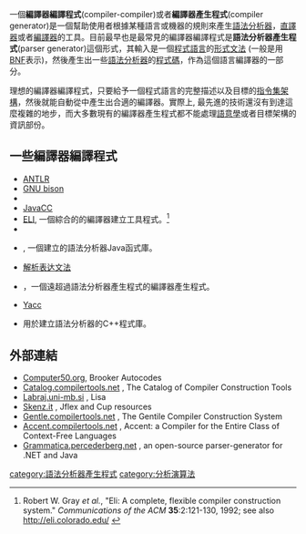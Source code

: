 {{noteta|G1=IT}}

一個'''編譯器編譯程式'''(compiler-compiler)或者'''編譯器產生程式'''(compiler generator)是一個幫助使用者根據某種語言或機器的規則來產生[[語法分析器|語法分析器]]，[[直譯器|直譯器]]或者[[編譯器|編譯器]]的工具。目前最早也是最常見的編譯器編譯程式是'''語法分析器產生程式'''(parser generator)這個形式，其輸入是一個[[程式語言|程式語言]]的[[形式文法|形式文法]] (一般是用[[巴科斯范式|BNF]]表示)，然後產生出一些[[語法分析器|語法分析器]]的[[程式碼|程式碼]]，作為這個語言編譯器的一部分。

理想的編譯器編譯程式，只要給予一個程式語言的完整描述以及目標的[[指令集架構|指令集架構]]，然後就能自動從中產生出合適的編譯器。實際上, 最先進的技術還沒有到達這麼複雜的地步，而大多數現有的編譯器產生程式都不能處理[[語意學|語意學]]或者目標架構的資訊部份。
==一些編譯器編譯程式==
*[[ANTLR|ANTLR]]
*[[GNU_bison|GNU bison]]
*{{tsl|en|Coco/R|}}
*[[JavaCC|JavaCC]]
*[[ELI|ELI]], 一個綜合的的編譯器建立工具程式。<ref>Robert W. Gray ''et al.'', "Eli: A complete, flexible compiler construction system." ''Communications of the ACM'' '''35''':2:121-130, 1992; see also http://eli.colorado.edu/ {{Wayback|url=http://eli.colorado.edu/ |date=20190328015617 }}</ref>
*{{tsl|en|Lemon Parser Generator|}}
*{{tsl|en|Parboiled (Java)||parboiled}}, 一個建立的語法分析器Java函式庫。
*[[解析表达文法|解析表达文法]]
*{{tsl|en|PQCC|}}，一個遠超過語法分析器產生程式的編譯器產生程式。
*[[Yacc|Yacc]]
*{{tsl|en|Spirit Parser Framework|}}用於建立語法分析器的C++程式庫。

==外部連結==
*[https://web.archive.org/web/20041031031946/http://www.computer50.org/mark1/gethomas/manchester_autocodes.html Computer50.org], Brooker Autocodes
*[http://catalog.compilertools.net/ Catalog.compilertools.net] {{Wayback|url=http://catalog.compilertools.net/ |date=20110813060626 }}, The Catalog of Compiler Construction Tools
*[http://labraj.uni-mb.si/lisa Labraj.uni-mb.si] {{Wayback|url=http://labraj.uni-mb.si/lisa |date=20090525181324 }}, Lisa
*[http://www.skenz.it/traduttori/ Skenz.it] {{Wayback|url=http://www.skenz.it/traduttori/ |date=20100516051803 }}, Jflex and Cup resources {{it icon}}
*[http://gentle.compilertools.net/index.html Gentle.compilertools.net] {{Wayback|url=http://gentle.compilertools.net/index.html |date=20100507162441 }}, The Gentile Compiler Construction System
*[http://accent.compilertools.net/  Accent.compilertools.net] {{Wayback|url=http://accent.compilertools.net/ |date=20100516004220 }}, Accent: a Compiler for the Entire Class of Context-Free Languages
*[http://grammatica.percederberg.net Grammatica.percederberg.net ] {{Wayback|url=http://grammatica.percederberg.net/ |date=20190927015551 }}, an open-source parser-generator for .NET and Java



[[category:語法分析器產生程式|category:語法分析器產生程式]]
[[category:分析演算法|category:分析演算法]]